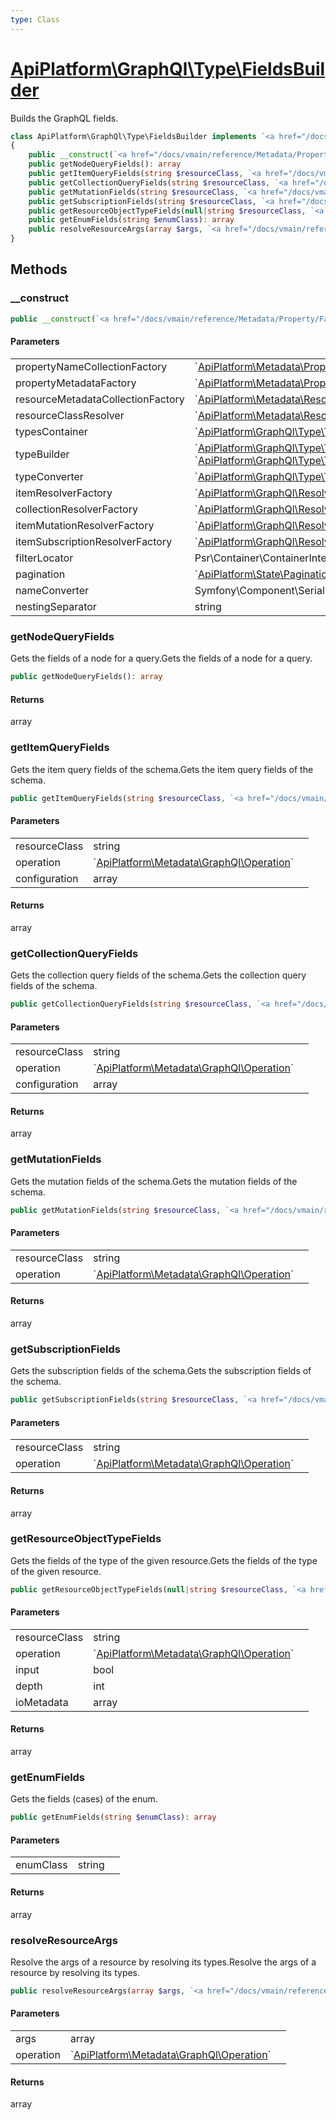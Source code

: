 ```yaml
---
type: Class
---
```


# [ApiPlatform\GraphQl\Type\FieldsBuilder](/docs/vmain/reference/GraphQl/Type/FieldsBuilder)

Builds the GraphQL fields.


```php
class ApiPlatform\GraphQl\Type\FieldsBuilder implements `<a href="/docs/vmain/reference/GraphQl/Type/FieldsBuilderInterface">ApiPlatform\GraphQl\Type\FieldsBuilderInterface</a>`, `<a href="/docs/vmain/reference/GraphQl/Type/FieldsBuilderEnumInterface">ApiPlatform\GraphQl\Type\FieldsBuilderEnumInterface</a>`
{
    public __construct(`<a href="/docs/vmain/reference/Metadata/Property/Factory/PropertyNameCollectionFactoryInterface">ApiPlatform\Metadata\Property\Factory\PropertyNameCollectionFactoryInterface</a>` $propertyNameCollectionFactory, `<a href="/docs/vmain/reference/Metadata/Property/Factory/PropertyMetadataFactoryInterface">ApiPlatform\Metadata\Property\Factory\PropertyMetadataFactoryInterface</a>` $propertyMetadataFactory, `<a href="/docs/vmain/reference/Metadata/Resource/Factory/ResourceMetadataCollectionFactoryInterface">ApiPlatform\Metadata\Resource\Factory\ResourceMetadataCollectionFactoryInterface</a>` $resourceMetadataCollectionFactory, `<a href="/docs/vmain/reference/Metadata/ResourceClassResolverInterface">ApiPlatform\Metadata\ResourceClassResolverInterface</a>` $resourceClassResolver, `<a href="/docs/vmain/reference/GraphQl/Type/TypesContainerInterface">ApiPlatform\GraphQl\Type\TypesContainerInterface</a>` $typesContainer, `<a href="/docs/vmain/reference/GraphQl/Type/TypeBuilderEnumInterface">ApiPlatform\GraphQl\Type\TypeBuilderEnumInterface</a>`|`<a href="/docs/vmain/reference/GraphQl/Type/TypeBuilderInterface">ApiPlatform\GraphQl\Type\TypeBuilderInterface</a>` $typeBuilder, `<a href="/docs/vmain/reference/GraphQl/Type/TypeConverterInterface">ApiPlatform\GraphQl\Type\TypeConverterInterface</a>` $typeConverter, `<a href="/docs/vmain/reference/GraphQl/Resolver/Factory/ResolverFactoryInterface">ApiPlatform\GraphQl\Resolver\Factory\ResolverFactoryInterface</a>` $itemResolverFactory, null|`<a href="/docs/vmain/reference/GraphQl/Resolver/Factory/ResolverFactoryInterface">ApiPlatform\GraphQl\Resolver\Factory\ResolverFactoryInterface</a>` $collectionResolverFactory, null|`<a href="/docs/vmain/reference/GraphQl/Resolver/Factory/ResolverFactoryInterface">ApiPlatform\GraphQl\Resolver\Factory\ResolverFactoryInterface</a>` $itemMutationResolverFactory, null|`<a href="/docs/vmain/reference/GraphQl/Resolver/Factory/ResolverFactoryInterface">ApiPlatform\GraphQl\Resolver\Factory\ResolverFactoryInterface</a>` $itemSubscriptionResolverFactory, Psr\Container\ContainerInterface $filterLocator, `<a href="/docs/vmain/reference/State/Pagination/Pagination">ApiPlatform\State\Pagination\Pagination</a>` $pagination, null|Symfony\Component\Serializer\NameConverter\NameConverterInterface $nameConverter, string $nestingSeparator)
    public getNodeQueryFields(): array
    public getItemQueryFields(string $resourceClass, `<a href="/docs/vmain/reference/Metadata/GraphQl/Operation">ApiPlatform\Metadata\GraphQl\Operation</a>` $operation, array $configuration): array
    public getCollectionQueryFields(string $resourceClass, `<a href="/docs/vmain/reference/Metadata/GraphQl/Operation">ApiPlatform\Metadata\GraphQl\Operation</a>` $operation, array $configuration): array
    public getMutationFields(string $resourceClass, `<a href="/docs/vmain/reference/Metadata/GraphQl/Operation">ApiPlatform\Metadata\GraphQl\Operation</a>` $operation): array
    public getSubscriptionFields(string $resourceClass, `<a href="/docs/vmain/reference/Metadata/GraphQl/Operation">ApiPlatform\Metadata\GraphQl\Operation</a>` $operation): array
    public getResourceObjectTypeFields(null|string $resourceClass, `<a href="/docs/vmain/reference/Metadata/GraphQl/Operation">ApiPlatform\Metadata\GraphQl\Operation</a>` $operation, bool $input, int $depth, null|array $ioMetadata): array
    public getEnumFields(string $enumClass): array
    public resolveResourceArgs(array $args, `<a href="/docs/vmain/reference/Metadata/GraphQl/Operation">ApiPlatform\Metadata\GraphQl\Operation</a>` $operation): array
}
```
## Methods

### __construct



```php
public __construct(`<a href="/docs/vmain/reference/Metadata/Property/Factory/PropertyNameCollectionFactoryInterface">ApiPlatform\Metadata\Property\Factory\PropertyNameCollectionFactoryInterface</a>` $propertyNameCollectionFactory, `<a href="/docs/vmain/reference/Metadata/Property/Factory/PropertyMetadataFactoryInterface">ApiPlatform\Metadata\Property\Factory\PropertyMetadataFactoryInterface</a>` $propertyMetadataFactory, `<a href="/docs/vmain/reference/Metadata/Resource/Factory/ResourceMetadataCollectionFactoryInterface">ApiPlatform\Metadata\Resource\Factory\ResourceMetadataCollectionFactoryInterface</a>` $resourceMetadataCollectionFactory, `<a href="/docs/vmain/reference/Metadata/ResourceClassResolverInterface">ApiPlatform\Metadata\ResourceClassResolverInterface</a>` $resourceClassResolver, `<a href="/docs/vmain/reference/GraphQl/Type/TypesContainerInterface">ApiPlatform\GraphQl\Type\TypesContainerInterface</a>` $typesContainer, `<a href="/docs/vmain/reference/GraphQl/Type/TypeBuilderEnumInterface">ApiPlatform\GraphQl\Type\TypeBuilderEnumInterface</a>`|`<a href="/docs/vmain/reference/GraphQl/Type/TypeBuilderInterface">ApiPlatform\GraphQl\Type\TypeBuilderInterface</a>` $typeBuilder, `<a href="/docs/vmain/reference/GraphQl/Type/TypeConverterInterface">ApiPlatform\GraphQl\Type\TypeConverterInterface</a>` $typeConverter, `<a href="/docs/vmain/reference/GraphQl/Resolver/Factory/ResolverFactoryInterface">ApiPlatform\GraphQl\Resolver\Factory\ResolverFactoryInterface</a>` $itemResolverFactory, null|`<a href="/docs/vmain/reference/GraphQl/Resolver/Factory/ResolverFactoryInterface">ApiPlatform\GraphQl\Resolver\Factory\ResolverFactoryInterface</a>` $collectionResolverFactory, null|`<a href="/docs/vmain/reference/GraphQl/Resolver/Factory/ResolverFactoryInterface">ApiPlatform\GraphQl\Resolver\Factory\ResolverFactoryInterface</a>` $itemMutationResolverFactory, null|`<a href="/docs/vmain/reference/GraphQl/Resolver/Factory/ResolverFactoryInterface">ApiPlatform\GraphQl\Resolver\Factory\ResolverFactoryInterface</a>` $itemSubscriptionResolverFactory, Psr\Container\ContainerInterface $filterLocator, `<a href="/docs/vmain/reference/State/Pagination/Pagination">ApiPlatform\State\Pagination\Pagination</a>` $pagination, null|Symfony\Component\Serializer\NameConverter\NameConverterInterface $nameConverter, string $nestingSeparator)
```

#### Parameters

<table><tbody>
<tr><td>propertyNameCollectionFactory</td><td>`<a href="/docs/vmain/reference/Metadata/Property/Factory/PropertyNameCollectionFactoryInterface">ApiPlatform\Metadata\Property\Factory\PropertyNameCollectionFactoryInterface</a>`</td><td></td></tr><tr><td>propertyMetadataFactory</td><td>`<a href="/docs/vmain/reference/Metadata/Property/Factory/PropertyMetadataFactoryInterface">ApiPlatform\Metadata\Property\Factory\PropertyMetadataFactoryInterface</a>`</td><td></td></tr><tr><td>resourceMetadataCollectionFactory</td><td>`<a href="/docs/vmain/reference/Metadata/Resource/Factory/ResourceMetadataCollectionFactoryInterface">ApiPlatform\Metadata\Resource\Factory\ResourceMetadataCollectionFactoryInterface</a>`</td><td></td></tr><tr><td>resourceClassResolver</td><td>`<a href="/docs/vmain/reference/Metadata/ResourceClassResolverInterface">ApiPlatform\Metadata\ResourceClassResolverInterface</a>`</td><td></td></tr><tr><td>typesContainer</td><td>`<a href="/docs/vmain/reference/GraphQl/Type/TypesContainerInterface">ApiPlatform\GraphQl\Type\TypesContainerInterface</a>`</td><td></td></tr><tr><td>typeBuilder</td><td>`<a href="/docs/vmain/reference/GraphQl/Type/TypeBuilderEnumInterface">ApiPlatform\GraphQl\Type\TypeBuilderEnumInterface</a>`<br />`<a href="/docs/vmain/reference/GraphQl/Type/TypeBuilderInterface">ApiPlatform\GraphQl\Type\TypeBuilderInterface</a>`</td><td></td></tr><tr><td>typeConverter</td><td>`<a href="/docs/vmain/reference/GraphQl/Type/TypeConverterInterface">ApiPlatform\GraphQl\Type\TypeConverterInterface</a>`</td><td></td></tr><tr><td>itemResolverFactory</td><td>`<a href="/docs/vmain/reference/GraphQl/Resolver/Factory/ResolverFactoryInterface">ApiPlatform\GraphQl\Resolver\Factory\ResolverFactoryInterface</a>`</td><td></td></tr><tr><td>collectionResolverFactory</td><td>`<a href="/docs/vmain/reference/GraphQl/Resolver/Factory/ResolverFactoryInterface">ApiPlatform\GraphQl\Resolver\Factory\ResolverFactoryInterface</a>`</td><td></td></tr><tr><td>itemMutationResolverFactory</td><td>`<a href="/docs/vmain/reference/GraphQl/Resolver/Factory/ResolverFactoryInterface">ApiPlatform\GraphQl\Resolver\Factory\ResolverFactoryInterface</a>`</td><td></td></tr><tr><td>itemSubscriptionResolverFactory</td><td>`<a href="/docs/vmain/reference/GraphQl/Resolver/Factory/ResolverFactoryInterface">ApiPlatform\GraphQl\Resolver\Factory\ResolverFactoryInterface</a>`</td><td></td></tr><tr><td>filterLocator</td><td>Psr\Container\ContainerInterface</td><td></td></tr><tr><td>pagination</td><td>`<a href="/docs/vmain/reference/State/Pagination/Pagination">ApiPlatform\State\Pagination\Pagination</a>`</td><td></td></tr><tr><td>nameConverter</td><td>Symfony\Component\Serializer\NameConverter\NameConverterInterface</td><td></td></tr><tr><td>nestingSeparator</td><td>string</td><td></td></tr>
</tbody>
</table>

### getNodeQueryFields

Gets the fields of a node for a query.Gets the fields of a node for a query.

```php
public getNodeQueryFields(): array
```

#### Returns

array

### getItemQueryFields

Gets the item query fields of the schema.Gets the item query fields of the schema.

```php
public getItemQueryFields(string $resourceClass, `<a href="/docs/vmain/reference/Metadata/GraphQl/Operation">ApiPlatform\Metadata\GraphQl\Operation</a>` $operation, array $configuration): array
```

#### Parameters

<table><tbody>
<tr><td>resourceClass</td><td>string</td><td></td></tr><tr><td>operation</td><td>`<a href="/docs/vmain/reference/Metadata/GraphQl/Operation">ApiPlatform\Metadata\GraphQl\Operation</a>`</td><td></td></tr><tr><td>configuration</td><td>array</td><td></td></tr>
</tbody>
</table>

#### Returns

array

### getCollectionQueryFields

Gets the collection query fields of the schema.Gets the collection query fields of the schema.

```php
public getCollectionQueryFields(string $resourceClass, `<a href="/docs/vmain/reference/Metadata/GraphQl/Operation">ApiPlatform\Metadata\GraphQl\Operation</a>` $operation, array $configuration): array
```

#### Parameters

<table><tbody>
<tr><td>resourceClass</td><td>string</td><td></td></tr><tr><td>operation</td><td>`<a href="/docs/vmain/reference/Metadata/GraphQl/Operation">ApiPlatform\Metadata\GraphQl\Operation</a>`</td><td></td></tr><tr><td>configuration</td><td>array</td><td></td></tr>
</tbody>
</table>

#### Returns

array

### getMutationFields

Gets the mutation fields of the schema.Gets the mutation fields of the schema.

```php
public getMutationFields(string $resourceClass, `<a href="/docs/vmain/reference/Metadata/GraphQl/Operation">ApiPlatform\Metadata\GraphQl\Operation</a>` $operation): array
```

#### Parameters

<table><tbody>
<tr><td>resourceClass</td><td>string</td><td></td></tr><tr><td>operation</td><td>`<a href="/docs/vmain/reference/Metadata/GraphQl/Operation">ApiPlatform\Metadata\GraphQl\Operation</a>`</td><td></td></tr>
</tbody>
</table>

#### Returns

array

### getSubscriptionFields

Gets the subscription fields of the schema.Gets the subscription fields of the schema.

```php
public getSubscriptionFields(string $resourceClass, `<a href="/docs/vmain/reference/Metadata/GraphQl/Operation">ApiPlatform\Metadata\GraphQl\Operation</a>` $operation): array
```

#### Parameters

<table><tbody>
<tr><td>resourceClass</td><td>string</td><td></td></tr><tr><td>operation</td><td>`<a href="/docs/vmain/reference/Metadata/GraphQl/Operation">ApiPlatform\Metadata\GraphQl\Operation</a>`</td><td></td></tr>
</tbody>
</table>

#### Returns

array

### getResourceObjectTypeFields

Gets the fields of the type of the given resource.Gets the fields of the type of the given resource.

```php
public getResourceObjectTypeFields(null|string $resourceClass, `<a href="/docs/vmain/reference/Metadata/GraphQl/Operation">ApiPlatform\Metadata\GraphQl\Operation</a>` $operation, bool $input, int $depth, null|array $ioMetadata): array
```

#### Parameters

<table><tbody>
<tr><td>resourceClass</td><td>string</td><td></td></tr><tr><td>operation</td><td>`<a href="/docs/vmain/reference/Metadata/GraphQl/Operation">ApiPlatform\Metadata\GraphQl\Operation</a>`</td><td></td></tr><tr><td>input</td><td>bool</td><td></td></tr><tr><td>depth</td><td>int</td><td></td></tr><tr><td>ioMetadata</td><td>array</td><td></td></tr>
</tbody>
</table>

#### Returns

array

### getEnumFields

Gets the fields (cases) of the enum.

```php
public getEnumFields(string $enumClass): array
```

#### Parameters

<table><tbody>
<tr><td>enumClass</td><td>string</td><td></td></tr>
</tbody>
</table>

#### Returns

array

### resolveResourceArgs

Resolve the args of a resource by resolving its types.Resolve the args of a resource by resolving its types.

```php
public resolveResourceArgs(array $args, `<a href="/docs/vmain/reference/Metadata/GraphQl/Operation">ApiPlatform\Metadata\GraphQl\Operation</a>` $operation): array
```

#### Parameters

<table><tbody>
<tr><td>args</td><td>array</td><td></td></tr><tr><td>operation</td><td>`<a href="/docs/vmain/reference/Metadata/GraphQl/Operation">ApiPlatform\Metadata\GraphQl\Operation</a>`</td><td></td></tr>
</tbody>
</table>

#### Returns

array

